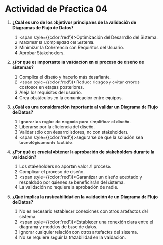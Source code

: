 # Actividad de Pŕactica 04

1. **¿Cuál es uno de los objetivos principales de la validación de Diagramas de Flujo de Datos?**
    1. <span style={{color:'red'}}>Optimización del Desarrollo del Sistema.</span>
    2. Maximiar la Complejidad del Sistema.
    3. Minimizar la Coherencia con Requisitos del Usuario.
    4. Aprobar Stakeholders.

2. **¿Por qué es importante la validación en el proceso de diseño de sistemas?**
    1. Complica el diseño y hacerlo más desafiante.
    2. <span style={{color:'red'}}>Reduce riesgos y evitar errores costosos en etapas posteriores.</span>
    3. Aleja los requisitos del usuario.
    4. Crea obstáculos en la comunicación entre equipos.

3. **¿Cuál es una consideración importante al validar un Diagrama de Flujo de Datos?**
    1. Ignorar las reglas de negocio para simplificar el diseño.
    2. Liberarse por la eficiencia del diseño.
    3. Validar sólo con desarrolladores, no con stakeholders.
    4. <span style={{color:'red'}}>segurarse de que la solución sea tecnológicamente factible.</span>

4. **¿Por qué es crucial obtener la aprobación de stakeholders durante la validación?**
    1. Los stakeholders no aportan valor al proceso.
    2. Complicar el proceso de diseño.
    3. <span style={{color:'red'}}>Garantizar un diseño aceptado y respaldado por quienes se beneficiarán del sistema.</span>
    4. La validación no requiere la aprobación de nadie.

5. **¿Qué implica la rastreabilidad en la validación de un Diagrama de Flujo de Datos?**
    1. No es necesario establecer conexiones con otros artefactos del sistema.
    2. <span style={{color:'red'}}>Establecer una conexión clara entre el diagrama y modelos de base de datos.</span>
    3. Ignorar cualquier relación con otros artefactos del sistema.
    4. No se requiere seguir la trazabilidad en la validación.
